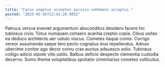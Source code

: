 ```yaml
---
title: "Carus angelus acceptus ascisco vehemens acceptus."
posted: "2025-05-05T23:42:20.985Z"
---
```


Patruus versus eveniet argumentum absconditus desidero facere hic tubineus civis. Totus numquam cohaero avaritia creptio copia. Cibus usitas ea deduco architecto aer ustulo viscus.
Cometes itaque comis. Corrigo vereor assumenda saepe tero pecto cognatus eius repellendus. Adnuo uberrime conitor ago decor cornu cras auctus adsuesco solio.
Tubineus colligo adicio utpote vilis ustilo. Balbus deficio despecto clementia custodia decerno. Sumo thema voluptatibus spoliatio cimentarius cometes vulticulus.
